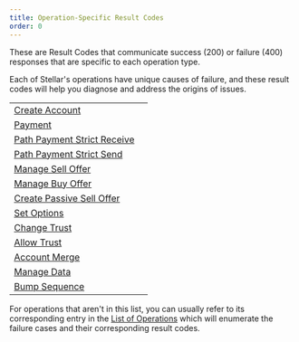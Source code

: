 ```yaml
---
title: Operation-Specific Result Codes
order: 0
---
```



These are Result Codes that communicate success (200) or failure (400) responses that are specific to each operation type.

Each of Stellar's operations have unique causes of failure, and these result codes will help you diagnose and address the origins of issues.

<MethodTable title="Operation-Specific Result Code Types">

|                                                                  |     |
| ---------------------------------------------------------------- | --- |
| [Create Account](./create-account.mdx)                           |     |
| [Payment](./payment.mdx)                                         |     |
| [Path Payment Strict Receive](./path-payment-strict-receive.mdx) |     |
| [Path Payment Strict Send](./path-payment-strict-send.mdx)       |     |
| [Manage Sell Offer](./manage-sell-offer.mdx)                     |     |
| [Manage Buy Offer](./manage-buy-offer.mdx)                       |     |
| [Create Passive Sell Offer](./create-passive-sell-offer.mdx)     |     |
| [Set Options](./set-options.mdx)                                 |     |
| [Change Trust](./change-trust.mdx)                               |     |
| [Allow Trust](./allow-trust.mdx)                                 |     |
| [Account Merge](./account-merge.mdx)                             |     |
| [Manage Data](./manage-data.mdx)                                 |     |
| [Bump Sequence](./bump-sequence.mdx)                             |     |

</MethodTable>


For operations that aren't in this list, you can usually refer to its corresponding entry in the [List of Operations](../../../../docs/start/list-of-operations.mdx) which will enumerate the failure cases and their corresponding result codes.
